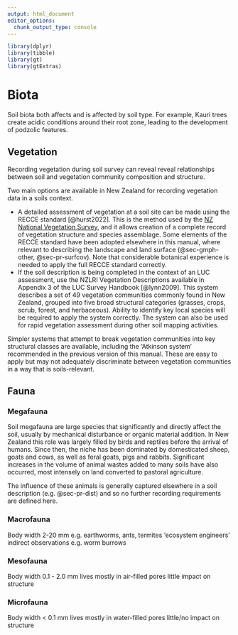 ```yaml
---
output: html_document
editor_options: 
  chunk_output_type: console
---
```


```r
library(dplyr)
library(tibble)
library(gt)
library(gtExtras)
```

# Biota {#sec-biota}

Soil biota both affects and is affected by soil type. For example, Kauri trees create acidic conditions around their root zone, leading to the development of podzolic features.  

## Vegetation {#sec-veg}

Recording vegetation during soil survey can reveal reveal relationships between soil and vegetation community composition and structure.

Two main options are available in New Zealand for recording vegetation data in a soils context.

-   A detailed assessment of vegetation at a soil site can be made using the RECCE standard [@hurst2022]. This is the method used by the [NZ National Vegetation Survey](https://nvs.landcareresearch.co.nz/), and it allows creation of a complete record of vegetation structure and species assemblage. Some elements of the RECCE standard have been adopted elsewhere in this manual, where relevant to describing the landscape and land surface (@sec-gmph-other, @sec-pr-surfcov). Note that considerable botanical experience is needed to apply the full RECCE standard correctly.
-   If the soil description is being completed in the context of an LUC assessment, use the NZLRI Vegetation Descriptions available in Appendix 3 of the LUC Survey Handbook [@lynn2009]. This system describes a set of 49 vegetation communities commonly found in New Zealand, grouped into five broad structural categories (grasses, crops, scrub, forest, and herbaceous). Ability to identify key local species will be required to apply the system correctly. The system can also be used for rapid vegetation assessment during other soil mapping activities.

Simpler systems that attempt to break vegetation communities into key structural classes are available, including the 'Atkinson system' recommended in the previous version of this manual. These are easy to apply but may not adequately discriminate between vegetation communities in a way that is soils-relevant.

## Fauna {#sec-fauna}

### Megafauna {#sec-fauna-mega}

Soil megafauna are large species that significantly and directly affect the soil, usually by mechanical disturbance or organic material addition. In New Zealand this role was largely filled by birds and reptiles before the arrival of humans. Since then, the niche has been dominated by domesticated sheep, goats and cows, as well as feral goats, pigs and rabbits. Significant increases in the volume of animal wastes added to many soils have also occurred, most intensely on land converted to pastoral agriculture.

The influence of these animals is generally captured elsewhere in a soil description (e.g. @sec-pr-dist) and so no further recording requirements are defined here.

### Macrofauna

Body width 2-20 mm
e.g. earthworms, ants, termites
'ecosystem engineers'
indirect observations e.g. worm burrows


### Mesofauna

Body width 0.1 - 2.0 mm
lives mostly in air-filled pores
little impact on structure

### Microfauna {#sec-fauna-small}

Body width < 0.1 mm
lives mostly in water-filled pores
little/no impact on structure
